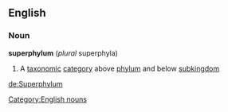 ==English==
===Noun===
'''superphylum'''  (''plural'' superphyla)
#{{taxonomy}} A [[taxonomic]] [[category]] above [[phylum]] and below [[subkingdom]]
[[Category:English nouns]]

[[de:Superphylum]]